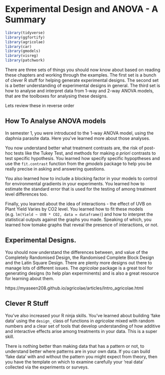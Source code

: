 # Experimental Design and ANOVA - A Summary    

```r
library(tidyverse)
library(ggfortify)
library(agricolae)
library(car)
library(gmodels)
library(visreg)
library(patchwork)
```

There are three sets of things you should now know about based on reading these chapters and working through the examples.  The first set is a bunch of clever R stuff for helping generate experimental designs.  The second set is a better understanding of experimental designs in general.  The third set is how to analyse and interpret data from 1-way and 2-way ANOVA models, that are the toolboxes for analysing these designs.

Lets review these in reverse order

## How To Analyse ANOVA models

In semester 1, you were introduced to the 1-way ANOVA model, using the daphnia parasite data.  Here you've learned more about those analyses.  

You now understand better what treatment contrasts are, the risk of post-hoc tests like the Tukey Test, and methods for making _a priori_ contrasts to test specific hypothesis.  You learned how specify specific hypoptheses and use the `fit.contrast` function from the _gmodels_ package to help you be really precise in asking and answering questions.

You also learned how to include a blocking factor in your models to control for environmental gradients in your experiments.  You learned how to estimate the standard error that is used for the testing of among treatment level differences too.

Finally, you learned about the idea of interactions - the effect of UVB on Plant Yield Varies by CO2 level.  You learned how to fit these models (e.g. `lm(Yield ~ UVB * CO2, data = dataframe)`) and how to interpret the statistical outputs against the graphs you made.  Speaking of which, you learned how tomake graphs that reveal the presence of interactions, or not.

## Experimental Designs.

You should now understand the differences between, and value of the Completely Randomised Design, the Randomised Complete Block Design and the Latin Square Design.  There are plenty more designs out there to manage lots of different issues.  The _agricolae_ package is a great tool for generating designs (to help plan experminents) and is also a great resource for learning about them.

https://myaseen208.github.io/agricolae/articles/Intro_agricolae.html

## Clever R Stuff

You've also increased your R ninja skills.  You've learned about building 'fake data' using the `design_` class of functions in _agricolae_ mixed with random numbers and a clear set of tools that develop understanding of how additive and interactive effects arise among treatments in your data.  This is a super skill.

There is nothing better than making data that has a pattern or not, to understand better where patterns are in your own data.  If you can build 'fake data' with and without the pattern you might expect from theory, then you have the template on which to examine carefully your 'real data' collected via the experiments or surveys.


